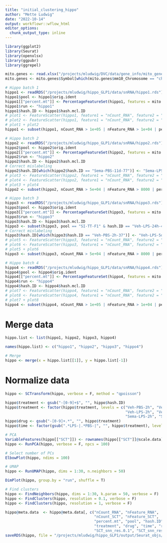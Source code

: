 ```yaml
---
title: "initial_clustering_hippo"
author: "Mette Ludwig"
date: "2022-10-14"
output: workflowr::wflow_html
editor_options:
  chunk_output_type: inline
---
```



```r
library(ggplot2)
library(Seurat)
library(openxlsx)
library(ggpubr)
library(ggrepel)
```


```r
mito.genes <- read.xlsx("/projects/mludwig/DVC/data/gene_info/mito_genes.xlsx")
mito.genes <- mito.genes$Symbol[which(mito.genes$mm10_Chromosome == "chrM")]

# Hippo batch 1
hippo1 <- readRDS("/projects/mludwig/hippo_GLP1/data/snRNA/hippo1.rds")
hippo1$pool <- hippo1$orig.ident
hippo1[["percent.mt"]] <- PercentageFeatureSet(hippo1, features = mito.genes)
hippo1$run <- "hippo1"
hippo1$hash.ID <- hippo1$hash.mcl.ID
# plot1 <- FeatureScatter(hippo1, feature1 = "nCount_RNA", feature2 = "percent.mt") + NoLegend()
# plot2 <- FeatureScatter(hippo1, feature1 = "nCount_RNA", feature2 = "nFeature_RNA") + NoLegend()
# plot1 + plot2
hippo1 <- subset(hippo1, nCount_RNA > 1e+05 | nFeature_RNA > 1e+04 | percent.mt  > 1, invert = T)

# Hippo batch 2
hippo2 <- readRDS("/projects/mludwig/hippo_GLP1/data/snRNA/hippo2.rds")
hippo2$pool <- hippo2$orig.ident
hippo2[["percent.mt"]] <- PercentageFeatureSet(hippo2, features = mito.genes)
hippo2$run <- "hippo2"
hippo2$hash.ID <- hippo2$hash.mcl.ID
# Correct mislabeling
hippo2$hash.ID[which(hippo2$hash.ID == "Sema-PBS-11d-77")] <- "Sema-LPS-11d-77"
# plot3 <- FeatureScatter(hippo2, feature1 = "nCount_RNA", feature2 = "percent.mt") + NoLegend()
# plot4 <- FeatureScatter(hippo2, feature1 = "nCount_RNA", feature2 = "nFeature_RNA") + NoLegend()
# plot3 + plot4
hippo2 <- subset(hippo2, nCount_RNA > 5e+04 | nFeature_RNA > 8000 | percent.mt  > 1, invert = T)

# Hippo batch 3
hippo3 <- readRDS("/projects/mludwig/hippo_GLP1/data/snRNA/hippo3.rds")
hippo3$pool <- hippo3$orig.ident
hippo3[["percent.mt"]] <- PercentageFeatureSet(hippo3, features = mito.genes)
hippo3$run <- "hippo3"
hippo3$hash.ID <- hippo3$hash.mcl.ID
hippo3 <- subset(hippo3, pool == "SI-TT-F1" & hash.ID == "Veh-LPS-24h-45", invert = T)
# Correct mislabeling
hippo3$hash.ID[which(hippo3$hash.ID == "Veh-PBS-2h-37")] <- "Veh-LPS-5d-37"
# plot5 <- FeatureScatter(hippo3, feature1 = "nCount_RNA", feature2 = "percent.mt")
# plot6 <- FeatureScatter(hippo3, feature1 = "nCount_RNA", feature2 = "nFeature_RNA")
# plot5 + plot6
hippo3 <- subset(hippo3, nCount_RNA > 5e+04 | nFeature_RNA > 8000 | percent.mt  > 1, invert = T)

# Hippo batch 4
hippo4 <- readRDS("/projects/mludwig/hippo_GLP1/data/snRNA/hippo4.rds")
hippo4$pool <- hippo4$orig.ident
hippo4[["percent.mt"]] <- PercentageFeatureSet(hippo4, features = mito.genes)
hippo4$run <- "hippo4"
hippo4$hash.ID <- hippo4$hash.mcl.ID
# plot7 <- FeatureScatter(hippo4, feature1 = "nCount_RNA", feature2 = "percent.mt")
# plot8 <- FeatureScatter(hippo4, feature1 = "nCount_RNA", feature2 = "nFeature_RNA")
# plot7 + plot8
hippo4 <- subset(hippo4, nCount_RNA > 1e+05 | nFeature_RNA > 1e+04 | percent.mt  > 1, invert = T)

```

# Merge data
```r
hippo.list <- list(hippo1, hippo2, hippo3, hippo4) 

names(hippo.list) <- c("hippo1", "hippo2", "hippo3", "hippo4")

# Merge 
hippo <- merge(x = hippo.list[[1]], y = hippo.list[-1])
```

# Normalize data
```r
hippo <- SCTransform(hippo, verbose = F, method = "qpoisson")
```

```r
hippo$treatment <- gsub("-[0-9]+$", "", hippo$hash.ID)
hippo$treatment <- factor(hippo$treatment, levels = c("Veh-PBS-2h", "Veh-PBS-24h",
                                                      "Veh-LPS-2h", "Veh-LPS-24h", "Veh-LPS-5d", "Veh-LPS-11d",
                                                      "Sema-LPS-2h", "Sema-LPS-24h", "Sema-LPS-5d", "Sema-LPS-11d"))
hippo$drug <- gsub("-[0-9]+.*", "", hippo$treatment)
hippo$time <- factor(gsub(".*LPS-|.*PBS-|", "", hippo$treatment), levels = c("2h", "24h", "5d", "11d"))
```

```r
# PCA
VariableFeatures(hippo[["SCT"]]) <- rownames(hippo[["SCT"]]@scale.data)
hippo <- RunPCA(hippo, verbose = F, npcs = 100)

# Select number of PCs
ElbowPlot(hippo, ndims = 100)
```

```r
# UMAP
hippo <- RunUMAP(hippo, dims = 1:30, n.neighbors = 50)

DimPlot(hippo, group.by = "run", shuffle = T)
```

```r
# Find clusters
hippo <- FindNeighbors(hippo, dims = 1:30, k.param = 50, verbose = F)
hippo <- FindClusters(hippo, resolution = 0.1, verbose = F)
hippo <- FindClusters(hippo, resolution = 1, verbose = F)
```


```r
hippo@meta.data  <- hippo@meta.data[, c("nCount_RNA", "nFeature_RNA", 
                                        "nCount_SCT", "nFeature_SCT",
                                        "percent.mt", "pool", "hash.ID", 
                                        "treatment", "drug", "time", "run", 
                                        "SCT_snn_res.0.1", "SCT_snn_res.1")]
saveRDS(hippo, file = "/projects/mludwig/hippo_GLP1/output/Seurat_objs/new_hippo_Seurat_obj.rds")
```

